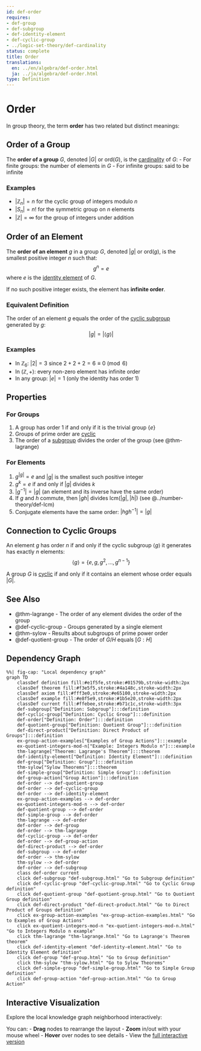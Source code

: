 ```yaml
---
id: def-order
requires:
- def-group
- def-subgroup
- def-identity-element
- def-cyclic-group
- ../logic-set-theory/def-cardinality
status: complete
title: Order
translations:
  en: ../en/algebra/def-order.html
  ja: ../ja/algebra/def-order.html
type: Definition
---
```


# Order {#def-order}

In group theory, the term **order** has two related but distinct meanings:

## Order of a Group

The **order of a group** $G$, denoted $|G|$ or $\text{ord}(G)$, is the [cardinality](../logic-set-theory/def-cardinality.qmd) of $G$:
- For finite groups: the number of elements in $G$
- For infinite groups: said to be infinite

### Examples
- $|\mathbb{Z}_n| = n$ for the cyclic group of integers modulo $n$
- $|S_n| = n!$ for the symmetric group on $n$ elements
- $|\mathbb{Z}| = \infty$ for the group of integers under addition

## Order of an Element

The **order of an element** $g$ in a group $G$, denoted $|g|$ or $\text{ord}(g)$, is the smallest positive integer $n$ such that:
$$g^n = e$$
where $e$ is the [identity element](def-identity-element.qmd) of $G$.

If no such positive integer exists, the element has **infinite order**.

### Equivalent Definition

The order of an element $g$ equals the order of the [cyclic subgroup](def-cyclic-group.qmd) generated by $g$:
$$|g| = |\langle g \rangle|$$

### Examples
- In $\mathbb{Z}_6$: $|2| = 3$ since $2 + 2 + 2 = 6 \equiv 0 \pmod{6}$
- In $(\mathbb{Z}, +)$: every non-zero element has infinite order
- In any group: $|e| = 1$ (only the identity has order 1)

## Properties

### For Groups
1. A group has order 1 if and only if it is the trivial group $\{e\}$
2. Groups of prime order are [cyclic](def-cyclic-group.qmd)
3. The order of a [subgroup](def-subgroup.qmd) divides the order of the group (see @thm-lagrange)

### For Elements
1. $g^{|g|} = e$ and $|g|$ is the smallest such positive integer
2. $g^k = e$ if and only if $|g|$ divides $k$
3. $|g^{-1}| = |g|$ (an element and its inverse have the same order)
4. If $g$ and $h$ commute, then $|gh|$ divides $\text{lcm}(|g|, |h|)$ (see @../number-theory/def-lcm)
5. Conjugate elements have the same order: $|hgh^{-1}| = |g|$

## Connection to Cyclic Groups

An element $g$ has order $n$ if and only if the cyclic subgroup $\langle g \rangle$ it generates has exactly $n$ elements:
$$\langle g \rangle = \{e, g, g^2, \ldots, g^{n-1}\}$$

A group $G$ is [cyclic](def-cyclic-group.qmd) if and only if it contains an element whose order equals $|G|$.

## See Also

- @thm-lagrange - The order of any element divides the order of the group
- @def-cyclic-group - Groups generated by a single element
- @thm-sylow - Results about subgroups of prime power order
- @def-quotient-group - The order of $G/H$ equals $[G:H]$

## Dependency Graph

```mermaid
%%| fig-cap: "Local dependency graph"
graph TD
    classDef definition fill:#e1f5fe,stroke:#01579b,stroke-width:2px
    classDef theorem fill:#f3e5f5,stroke:#4a148c,stroke-width:2px
    classDef axiom fill:#fff3e0,stroke:#e65100,stroke-width:2px
    classDef example fill:#e8f5e9,stroke:#1b5e20,stroke-width:2px
    classDef current fill:#ffebee,stroke:#b71c1c,stroke-width:3px
    def-subgroup["Definition: Subgroup"]:::definition
    def-cyclic-group["Definition: Cyclic Group"]:::definition
    def-order["Definition: Order"]:::definition
    def-quotient-group["Definition: Quotient Group"]:::definition
    def-direct-product["Definition: Direct Product of Groups"]:::definition
    ex-group-action-examples["Examples of Group Actions"]:::example
    ex-quotient-integers-mod-n["Example: Integers Modulo n"]:::example
    thm-lagrange["Theorem: Lagrange's Theorem"]:::theorem
    def-identity-element["Definition: Identity Element"]:::definition
    def-group["Definition: Group"]:::definition
    thm-sylow["Sylow Theorems"]:::theorem
    def-simple-group["Definition: Simple Group"]:::definition
    def-group-action["Group Action"]:::definition
    def-order --> def-quotient-group
    def-order --> def-cyclic-group
    def-order --> def-identity-element
    ex-group-action-examples --> def-order
    ex-quotient-integers-mod-n --> def-order
    def-quotient-group --> def-order
    def-simple-group --> def-order
    thm-lagrange --> def-order
    def-order --> def-group
    def-order --> thm-lagrange
    def-cyclic-group --> def-order
    def-order --> def-group-action
    def-direct-product --> def-order
    def-subgroup --> def-order
    def-order --> thm-sylow
    thm-sylow --> def-order
    def-order --> def-subgroup
    class def-order current
    click def-subgroup "def-subgroup.html" "Go to Subgroup definition"
    click def-cyclic-group "def-cyclic-group.html" "Go to Cyclic Group definition"
    click def-quotient-group "def-quotient-group.html" "Go to Quotient Group definition"
    click def-direct-product "def-direct-product.html" "Go to Direct Product of Groups definition"
    click ex-group-action-examples "ex-group-action-examples.html" "Go to Examples of Group Actions"
    click ex-quotient-integers-mod-n "ex-quotient-integers-mod-n.html" "Go to Integers Modulo n example"
    click thm-lagrange "thm-lagrange.html" "Go to Lagrange's Theorem theorem"
    click def-identity-element "def-identity-element.html" "Go to Identity Element definition"
    click def-group "def-group.html" "Go to Group definition"
    click thm-sylow "thm-sylow.html" "Go to Sylow Theorems"
    click def-simple-group "def-simple-group.html" "Go to Simple Group definition"
    click def-group-action "def-group-action.html" "Go to Group Action"
```

## Interactive Visualization

Explore the local knowledge graph neighborhood interactively:

::: {.graph-viz data-id="def-order" data-width="700" data-height="500"}
:::

You can:
- **Drag** nodes to rearrange the layout
- **Zoom** in/out with your mouse wheel
- **Hover** over nodes to see details
- View the [full interactive version](../../output/interactive/en/def-order.html){target="_blank"}
